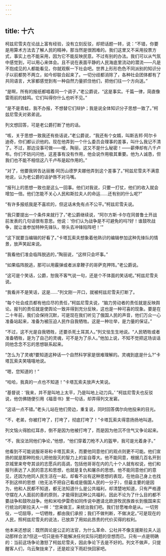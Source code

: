 ```yaml
---
---
---
```

title: 十六
---




柯兹尼雪夫在论战上富有经验，没有立刻反驳，却把话题一转，说：“不错，你要是用算术方法去了解人民的精神，那当然是很困难的。我们这里又不采用投票方式，事实上也不能采用，因为它不能反映民意。不过有别的办法。我们可以从气氛中感觉到，可以用心来体会。且不说在表面平静的人民海底里流动的潜流——凡是不抱成见的人都能看见，你就观察一下社会吧。世界上形形色色不同派别的知识分子以前都势不两立，如今却联合起来了。一切分歧都消除了，各种社会团体都有了共同语言，大家都感觉到有一种自然力量抓住他们，把他们往一个方向送。”

“是啊，所有的报纸都唱着同一个调子，”老公爵说，“这是事实。千篇一律，简直像雷雨前的蛙鸣。它们叫得你什么也听不见。”

“是不是青蛙，我不办报，不想替它们辩护；我是说全体知识分子思想一致了。”柯兹尼雪夫对弟弟说。

列文想回答，可是老公爵打断了他的话。

“咳，关于思想一致我还有些话说，”老公爵说，“我还有个女婿，叫斯吉邦·阿尔卡迪奇，你们都认识他的。现在他弄到一个什么委员会理事的差事，叫什么我记不清了。不过，那边没事可做——嗳，陶丽，这又不是什么秘密！——薪俸却有八千卢布。你们不妨问问他，这差事有没有作用，他会说作用极其重要。他为人诚恳，但我们也不能不相信这八千卢布是起作用的。”

“对了，他要我转告达丽雅·阿历山德罗夫娜他弄到这个差事了。”柯兹尼雪夫不满意地说，认为老公爵的话驴唇不对马嘴。

“报刊上的思想一致也是这么一回事。他们对我说，只要一打仗，他们的收入就会增加一倍。他们怎能不关心人民和斯拉夫人的命运……还有别的什么呢?”

“有许多报纸我是不喜欢的，但这话未免有点不公平。”柯兹尼雪夫说。

“我只要提出一个条件来就行了，”老公爵继续说，“阿尔方斯·卡尔在同普鲁士开战前发表的几句话很有意思。他说：‘你们认为战争是不可避免的吗?好！谁鼓吹战争，就让谁参加特种先锋队，带头去冲锋陷阵吧！’”

“这下就要当编辑的好看了。”卡塔瓦索夫想象着他熟识的编辑参加这种先锋队的情景，放声笑起来说。

“我看他们准会临阵脱逃的，”陶丽说，“这样只会坏事。”

“如果临阵脱逃，那可以用霰弹或者派拿鞭子的哥萨克押阵。”老公爵说。

“这可是个笑话，公爵，恕我不客气说一句，还是个不体面的笑话呢。”柯兹尼雪夫说。

“我看并不是笑话，这是……”列文刚一开口，就被柯兹尼雪夫打断了。

“每个社会成员都有他应尽的责任，”柯兹尼雪夫说，“脑力劳动者的责任就是反映舆论。报刊的责任就是使舆论一致并得到充分反映，这也是一种可喜的现象。要是在二十年前，我们会保持沉默，可是现在我们听见了俄国人民的声音，他们万众一心准备站起来，准备为被压迫人民作自我牺牲。这是一种壮举，是力量的保证。”

“不过，这不光是自我牺牲，还要杀死土耳其人。”列文怯生生地说。“人民牺牲或者准备牺牲，是为了自己的灵魂，可不是为了杀人。”他加上说，不知不觉把这场谈话同他念念不忘的思想联系起来。

“怎么为了灵魂?要知道这种话一个自然科学家是很难理解的。灵魂到底是什么?”卡塔瓦索夫笑嘻嘻地说。

“嗯，您知道的！”

“哈哈，我真的一点也不知道！”卡塔瓦索夫放声大笑说。

“基督说：‘我来，并不是叫地上太平，乃是叫地上动刀兵。’ ”柯兹尼雪夫也反驳说，他仿佛随便引用《福音书》里一句话，却弄得列文发窘。

“这话一点不错。”老头儿站在他们旁边，重复说，同时回答偶尔向他投来的目光。

“不，老弟，你被打垮了，打垮了，彻底打垮了！”卡塔瓦索夫得意扬扬地叫道。

列文恼火得脸红耳赤，倒不是因为他被打垮了，而是因为他沉不住气又争论起来。

“不，我没法同他们争论，”他想，“他们穿着刀枪不入的盔甲，我可是光着身子。”

他看到不可能说服哥哥和卡塔瓦索夫，而要他同意他们的观点则更不可能。他们宣扬的就是那种险些儿把他毁灭的智力上的妄自尊大。他不能同意，根据几百名开到京城里来夸夸其谈的志愿兵的高调，包括他哥哥在内的几十个人就有权说，他们和报刊表达了人民的意志和思想，也就是复仇和屠杀的思想。他不能同意他们的意见，还因为他同人民生活在一起，却看不出有这种思想的表现，在他自己身上也找不到这样的思想（他无法不把自己看成是俄国人民的一分子），但最主要的是因为，他和人民都不知道，都无法知道什么是公共福利，却清楚地知道，只有严格遵守摆在人人面前的善的原则，才能得到这种公共福利，因此不论为了什么目的都不要战争和鼓吹战争。他和米哈伊雷奇如同传说中邀请北欧游牧民族酋长到俄国来实行统治的斯拉夫人一样：“您来做王，来统治我们吧。我们甘愿唯命是从。一切劳役，一切屈辱，一切牺牲，都由我们承担；我们不做判断，不做决定。”可是现在的人民，照柯兹尼雪夫的说法，已放弃了用如此昂贵的代价买得的权利。

他本来还想说：既然舆论是公正的法官，为什么革命、公社并不像支援斯拉夫人运动那样合法?但这一切只是些不能解决任何实际问题的空想而已。只有一点是明确的：当前这场争论激怒了柯兹尼雪夫，因此争论下去是不好的。列文不做声，只提醒客人们，乌云聚拢来了，还是趁没下雨赶快回家吧。
